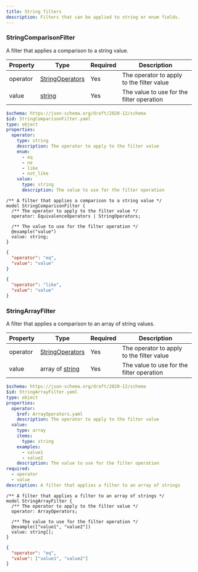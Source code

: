 ```yaml
---
title: String filters
description: Filters that can be applied to string or enum fields.
---
```



### StringComparisonFilter

A filter that applies a comparison to a string value.

<Tabs>
  <TabItem label="Table">

| Property | Type                                                                              | Required | Description                               |
| -------- | --------------------------------------------------------------------------------- | -------- | ----------------------------------------- |
| operator | [StringOperators](/simpler-grants-protocol/protocol/filters/base#stringoperators) | Yes      | The operator to apply to the filter value |
| value    | [string](/simpler-grants-protocol/protocol/types/string#string)                   | Yes      | The value to use for the filter operation |

  </TabItem>

  <TabItem label="JSON Schema">

```yaml
$schema: https://json-schema.org/draft/2020-12/schema
$id: StringComparisonFilter.yaml
type: object
properties:
  operator:
    type: string
    description: The operator to apply to the filter value
    enum:
      - eq
      - ne
      - like
      - not_like
    value:
      type: string
      description: The value to use for the filter operation
```

  </TabItem>

  <TabItem label="TypeSpec">

```typespec
/** A filter that applies a comparison to a string value */
model StringComparisonFilter {
  /** The operator to apply to the filter value */
  operator: EquivalenceOperators | StringOperators;

  /** The value to use for the filter operation */
  @example("value")
  value: string;
}
```

  </TabItem>

  <TabItem label="Example">

```json
{
  "operator": "eq",
  "value": "value"
}
```

```json
{
  "operator": "like",
  "value": "value"
}
```

  </TabItem>
</Tabs>

### StringArrayFilter

A filter that applies a comparison to an array of string values.

<Tabs>
  <TabItem label="Table">

| Property | Type                                                                              | Required | Description                               |
| -------- | --------------------------------------------------------------------------------- | -------- | ----------------------------------------- |
| operator | [StringOperators](/simpler-grants-protocol/protocol/filters/base#stringoperators) | Yes      | The operator to apply to the filter value |
| value    | array of [string](/simpler-grants-protocol/protocol/types/string#string)          | Yes      | The value to use for the filter operation |

  </TabItem>

  <TabItem label="JSON Schema">

```yaml
$schema: https://json-schema.org/draft/2020-12/schema
$id: StringArrayFilter.yaml
type: object
properties:
  operator:
    $ref: ArrayOperators.yaml
    description: The operator to apply to the filter value
  value:
    type: array
    items:
      type: string
    examples:
      - value1
      - value2
    description: The value to use for the filter operation
required:
  - operator
  - value
description: A filter that applies a filter to an array of strings
```

  </TabItem>

  <TabItem label="TypeSpec">

```typespec
/** A filter that applies a filter to an array of strings */
model StringArrayFilter {
  /** The operator to apply to the filter value */
  operator: ArrayOperators;

  /** The value to use for the filter operation */
  @example(["value1", "value2"])
  value: string[];
}
```

  </TabItem>

  <TabItem label="Example">

```json
{
  "operator": "eq",
  "value": ["value1", "value2"]
}
```

  </TabItem>
</Tabs>

